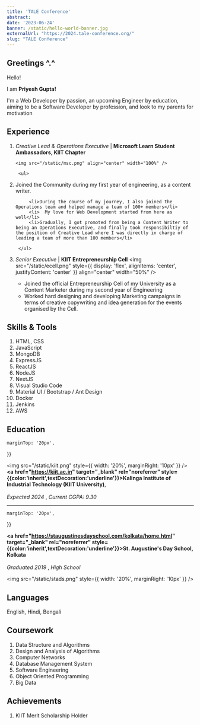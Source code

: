 ```yaml
---
title: 'TALE Conference'
abstract: 
date: '2023-06-24'
banner: /static/hello-world-banner.jpg
externalUrl: "https://2024.tale-conference.org/"
slug: "TALE Conference"
---
```


## Greetings ^.^

Hello!

I am **Priyesh Gupta!**

I'm a Web Developer by passion, an upcoming Engineer by education, aiming to be a Software Developer by profession, and look to my parents for motivation

## Experience

1.  _Creative Lead & Operations Executive_ | **Microsoft Learn Student Ambassadors, KIIT Chapter**

        <img src="/static/msc.png" align="center" width="100%" />

         <ul>

    <li>
      Joined the Community during my first year of engineering, as a content writer.
    </li>

             <li>During the course of my journey, I also joined the Operations team and helped manage a team of 100+ members</li>
             <li>  My love for Web Development started from here as well</li>
             <li>Gradually, I got promoted from being a Content Writer to being an Operations Executive, and finally took responsibiltiy of the position of Creative Lead where I was directly in charge of leading a team of more than 100 members</li>

         </ul>

2.  _Senior Executive_ | **KIIT Entrepreneurship Cell**
    <img
      src="/static/ecell.png"
      style={{ display: 'flex', alignItems: 'center', justifyContent: 'center' }}
      align="center"
      width="50%"
    />
    <ul>
      <li>
        Joined the official Entrepreneurship Cell of my University as a Content Marketer
        during my second year of Engineering
      </li>
      <li>
        Worked hard designing and developing Marketing campaigns in terms of creative
        copywriting and idea generation for the events organised by the Cell.
      </li>
    </ul>

## Skills & Tools

1. HTML, CSS
2. JavaScript
3. MongoDB
4. ExpressJS
5. ReactJS
6. NodeJS
7. NextJS
8. Visual Studio Code
9. Material UI / Bootstrap / Ant Design
10. Docker
11. Jenkins
12. AWS

## Education

<div>

<div
  style={{
    display: 'flex',
    alignItems: 'center',

    marginTop: '20px',

}}

>

  <img src="/static/kiit.png" style={{ width: '20%', marginRight: '10px' }} />
  **<a href="https://kiit.ac.in" target="_blank" rel="noreferrer" style={{color:'inherit',textDecoration:'underline'}}>Kalinga Institute of Industrial Technology (KIIT University)</a>**, <br></br>*Expected 2024* , *Current CGPA: 9.30*
  
</div>

<hr style={{ color: 'gray', margin: '30px' }}></hr>

<div
  style={{
    display: 'flex',
    alignItems: 'center',

    marginTop: '20px',

}}

>

**<a href="https://staugustinesdayschool.com/kolkata/home.html" target="\_blank" rel="noreferrer" style={{color:'inherit',textDecoration:'underline'}}>St. Augustine's Day School, Kolkata</a>** <br></br>_Graduated 2019_ , _High School_

<img src="/static/stads.png" style={{ width: '20%', marginRight: '10px' }} />

</div>

</div>

## Languages

English, Hindi, Bengali

## Coursework

1. Data Structure and Algorithms
2. Design and Analysis of Algorithms
3. Computer Networks
4. Database Management System
5. Software Engineering
6. Object Oriented Programming
7. Big Data

## Achievements

1. KIIT Merit Scholarship Holder
